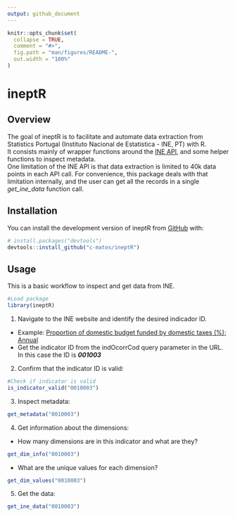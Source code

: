 ```yaml
---
output: github_document
---
```


<!-- README.md is generated from README.Rmd. Please edit that file -->

```r
knitr::opts_chunk$set(
  collapse = TRUE,
  comment = "#>",
  fig.path = "man/figures/README-",
  out.width = "100%"
)
```

# ineptR

<!-- badges: start -->
<!-- badges: end -->

## Overview

The goal of ineptR is to facilitate and automate data extraction from Statistics Portugal (Instituto Nacional de Estatistica - INE, PT) with R.  
It consists mainly of wrapper functions around the [INE API](https://www.ine.pt/xportal/xmain?xpid=INE&xpgid=ine_api&INST=322751522), and some helper functions to inspect metadata.  
One limitation of the INE API is that data extraction is limited to 40k data points in each API call. For convenience, this package deals with that limitation internally, and the user can get all the records in a single *get_ine_data* function call.


## Installation

You can install the development version of ineptR from [GitHub](https://github.com/) with:

``` r
# install.packages("devtools")
devtools::install_github("c-matos/ineptR")
```

## Usage

This is a basic workflow to inspect and get data from INE.

```r
#Load package
library(ineptR)
```

1. Navigate to the INE website and identify the desired indicador ID. 
* Example: [Proportion of domestic budget funded by domestic taxes (%); Annual](https://www.ine.pt/xportal/xmain?xpid=INE&xpgid=ine_indicadores&indOcorrCod=0010003&contexto=bd&selTab=tab2&xlang=pt.)
* Get the indicator ID from the indOcorrCod query parameter in the URL. In this case the ID is **_001003_**

2. Confirm that the indicator ID is valid:
```r
#Check if indicator is valid
is_indicator_valid("0010003")
```

3. Inspect metadata:
```r
get_metadata("0010003")
```

4. Get information about the dimensions:
* How many dimensions are in this indicator and what are they?
```r
get_dim_info("0010003")
```

* What are the unique values for each dimension?
```r
get_dim_values("0010003")
```

5. Get the data:
```r
get_ine_data("0010003")
```
